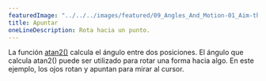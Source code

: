 ---
featuredImage: "../../../images/featured/09_Angles_And_Motion-01_Aim-thumbnail.png"
title: Apuntar
oneLineDescription: Rota hacia un punto.
---

La función <a href="/reference/#/p5/atan2/" target="_blank">atan2()</a> 
calcula el ángulo entre dos posiciones. El ángulo que calcula atan2() puede ser utilizado 
para rotar una forma hacia algo. En este ejemplo, los ojos rotan y apuntan para mirar al cursor.